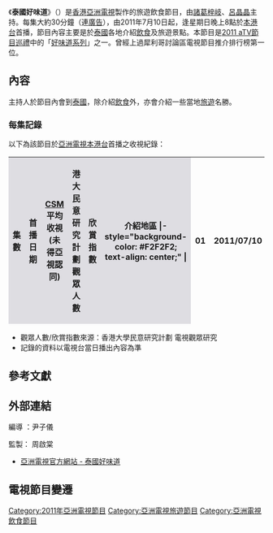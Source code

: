 {{unreferenced|time=2011-07-10T14:47:03+00:00}}
{{亞視節目
| 中文節目名=泰國好味道
| 英文節目名={{lang|en|Thailand Delicacies}}
| 圖片 =[[File:ATV_Thailand_Delicacies.jpg|300px]]
| aTV-11首播日期=2011年7月10日 - 2011年7月31日 
| aTV-11首播時間=逢星期日 20:00-20:30 (連廣告)
| 監製=
| 編導=
| 編審=
| 集數= 
| 類型=旅遊飲食
| 外景={{THA}}
| 製作公司=[[香港|香港]][[亞洲電視|亞洲電視]]
| 主持=[[呂晶晶|呂晶晶]]、[[諸葛梓岐|諸葛梓岐]]
| 網頁=https://web.archive.org/web/20110707000710/http://www.hkatv.com/v3/11/infoprogram/thailanddelicacies/
}}
《'''泰國好味道'''》（{{lang-en|'''Thailand Delicacies'''}}）是[[香港|香港]][[亞洲電視|亞洲電視]]製作的旅遊飲食節目，由[[諸葛梓岐|諸葛梓岐]]、[[呂晶晶|呂晶晶]]主持。每集大約30分鐘（連[[廣告|廣告]]），由2011年7月10日起，逢星期日晚上8點於[[本港台|本港台]]首播，節目內容主要是於[[泰國|泰國]]各地介紹[[飲食|飲食]]及旅遊景點。本節目是[[2011_aTV節目巡禮|2011 aTV節目巡禮]]中的「[[好味道系列|好味道系列]]」之一。曾經上過犀利哥討論區電視節目推介排行榜第一位。

==內容==
主持人於節目內會到[[泰國|泰國]]，除介紹[[飲食|飲食]]外，亦會介紹一些當地[[旅遊|旅遊]]名勝。

===每集記錄===
以下為該節目於[[亞洲電視|亞洲電視]][[本港台|本港台]]首播之收視紀錄：
{| class="wikitable"
|-
!width="40"style="background-color:#DEDDE2"|集數
!width="300"style="background-color:#DEDDE2"|首播日期
!width="300"style="background-color:#DEDDE2"|[[索福瑞媒介研究|CSM]]平均收視(未得亞視認同)
!width="300"style="background-color:#DEDDE2"|港大民意研究計劃觀眾人數
!width="50"style="background-color:#DEDDE2"|欣賞指數
!width="50"style="background-color:#DEDDE2"|介紹地區
|- style="background-color: #F2F2F2; text-align: center;" |
| 01|| 2011/07/10 || [[收視點|點]] ||  -- || -- ||  [[傳統|傳統]][[及|及]][[現在|現在]]
|- style="background-color: #F2F2F2; text-align: center;" |
| 02|| 2011/07/17 || [[收視點|點]] || -- || -- ||   [[清邁|清邁]]與[[清萊|清萊]] - [[傳統|傳統]]與[[現代|現代]] 
|- style="background-color: #F2F2F2; text-align: center;" |
| 03|| 2011/07/24 || [[收視點|點]] ||-- ||--  ||   [[曼谷|曼谷]] - [[觸動|觸動]]。[[快樂|快樂]]
|- style="background-color: #F2F2F2; text-align: center;" |
| 04|| 2011/07/31 || [[收視點|點]] || -- ||-- ||  [[華欣|華欣]] - [[和諧|和諧]]、[[純樸|純樸]]
|}
<span style="font-size:smaller;">
* 觀眾人數/欣賞指數來源：香港大學民意研究計劃 電視觀眾研究
* 記錄的資料以電視台當日播出內容為準
</span>

==參考文獻==
<references/>

==外部連結==
編導 ：尹子儀

監製： 周啟棠
*[https://web.archive.org/web/20110707000710/http://www.hkatv.com/v3/11/infoprogram/thailanddelicacies/ 亞洲電視官方網站 - 泰國好味道]

==電視節目變遷==
{{電視節目的變遷
|電視台={{HK}}[[亞洲電視|亞洲電視]]{{ATV-Home}}
|播放檔次=星期日 20:00-20:30 時段
|節目名稱=泰國好味道<br/>(2011.07.03 - 2011.07.31)
|上一節目=[[韓國好味道|韓國好味道]]<br/>(2011.06.05 - 2011.07.03)
|下一節目=[[馬爾代夫好味道|馬爾代夫好味道]]<br/>(2011.08.07 - 2011.08.21)
}}

[[Category:2011年亞洲電視節目|Category:2011年亞洲電視節目]]
[[Category:亞洲電視旅遊節目|Category:亞洲電視旅遊節目]]
[[Category:亞洲電視飲食節目|Category:亞洲電視飲食節目]]